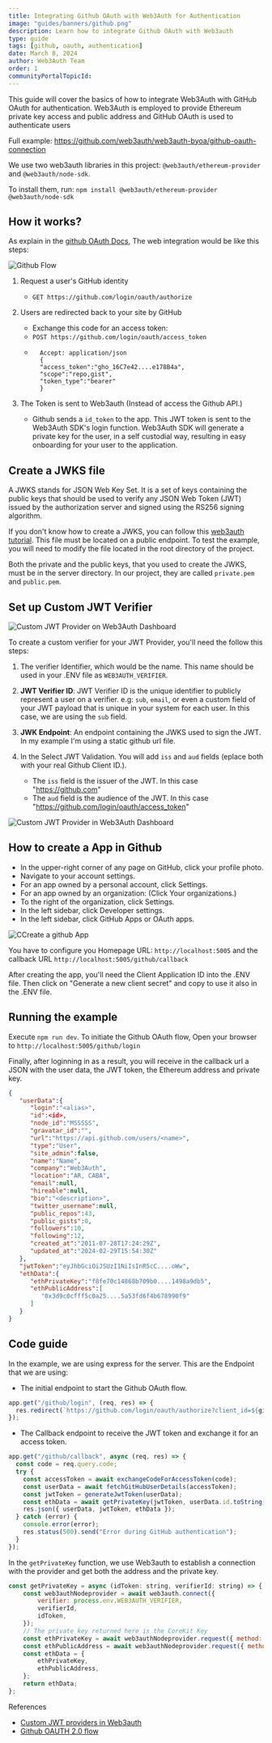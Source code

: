 ```yaml
---
title: Integrating Github OAuth with Web3Auth for Authentication
image: "guides/banners/github.png"
description: Learn how to integrate Github OAuth with Web3auth
type: guide
tags: [github, oauth, authentication]
date: March 8, 2024
author: Web3Auth Team
order: 1
communityPortalTopicId:
---
```



<SEO
  title="Integrating Github OAuth with Web3Auth for Authentication"
  description="Learn how to integrate Github OAuth with Web3auth."
  image="https://web3auth.io/docs/guides/banners/github.png"
  slug="/guides/github-oauth"
/>

This guide will cover the basics of how to integrate Web3Auth with GitHub OAuth for authentication. Web3Auth is employed to provide Ethereum private
key access and public address and GitHub OAuth is used to authenticate users

Full example: https://github.com/web3auth/web3auth-byoa/github-oauth-connection

We use two web3auth libraries in this project: `@web3auth/ethereum-provider` and `@web3auth/node-sdk`.

To install them, run: `npm install @web3auth/ethereum-provider @web3auth/node-sdk`

## How it works?

As explain in the [github OAuth Docs](https://docs.github.com/en/apps/oauth-apps/building-oauth-apps/authorizing-oauth-apps#web-application-flow), The
web integration would be like this steps:

![Github Flow](/images/oauth/github-oauth-flow.jpg)

1. Request a user's GitHub identity

   - `GET https://github.com/login/oauth/authorize`

2. Users are redirected back to your site by GitHub

   - Exchange this code for an access token:
   - `POST https://github.com/login/oauth/access_token`
   - ```
       Accept: application/json
       {
       "access_token":"gho_16C7e42....e178B4a",
       "scope":"repo,gist",
       "token_type":"bearer"
       }
     ```

3. The Token is sent to Web3auth (Instead of access the Github API.)
   - Github sends a `id_token` to the app. This JWT token is sent to the Web3Auth SDK's login function. Web3Auth SDK will generate a private key for
     the user, in a self custodial way, resulting in easy onboarding for your user to the application.

## Create a JWKS file

A JWKS stands for JSON Web Key Set. It is a set of keys containing the public keys that should be used to verify any JSON Web Token (JWT) issued by
the authorization server and signed using the RS256 signing algorithm.

If you don't know how to create a JWKS, you can follow this
[web3auth tutorial](https://web3auth.io/docs/auth-provider-setup/byo-jwt-providers#how-to-create-jwks). This file must be located on a public
endpoint. To test the example, you will need to modify the file located in the root directory of the project.

Both the private and the public keys, that you used to create the JWKS, must be in the server directory. In our project, they are called `private.pem`
and `public.pem`.

## Set up Custom JWT Verifier

![Custom JWT Provider on Web3Auth Dashboard](/images/dashboard/create-verifier-custom-jwt.png)

To create a custom verifier for your JWT Provider, you'll need the follow this steps:

1. The verifier Identifier, which would be the name. This name should be used in your .ENV file as `WEB3AUTH_VERIFIER`.

2. **JWT Verifier ID**: JWT Verifier ID is the unique identifier to publicly represent a user on a verifier. e.g: `sub`, `email`, or even a custom
   field of your JWT payload that is unique in your system for each user. In this case, we are using the `sub` field.

3. **JWK Endpoint**: An endpoint containing the JWKS used to sign the JWT. In my example I'm using a static github url file.

4. In the Select JWT Validation. You will add `iss` and `aud` fields (eplace both with your real Github Client ID.).
   - The `iss` field is the issuer of the JWT. In this case "https://github.com"
   - The `aud` field is the audience of the JWT. In this case "https://github.com/login/oauth/access_token"

![Custom JWT Provider in Web3Auth Dashboard](/images/dashboard/custom-JWT-provider-validate.png)

## How to create a App in Github

- In the upper-right corner of any page on GitHub, click your profile photo.
- Navigate to your account settings.
- For an app owned by a personal account, click Settings.
- For an app owned by an organization: (Click Your organizations.)
- To the right of the organization, click Settings.
- In the left sidebar, click Developer settings.
- In the left sidebar, click GitHub Apps or OAuth apps.

![CCreate a github App](/images/oauth/github-create-app.jpg)

You have to configure you Homepage URL: `http://localhost:5005` and the callback URL `http://localhost:5005/github/callback`

After creating the app, you'll need the Client Application ID into the .ENV file. Then click on "Generate a new client secret" and copy to use it also
in the .ENV file.

## Running the example

Execute `npm run dev`. To initiate the Github OAuth flow, Open your browser to `http://localhost:5005/github/login`

Finally, after loginning in as a result, you will receive in the callback url a JSON with the user data, the JWT token, the Ethereum address and
private key.

```json
{
   "userData":{
      "login":"<alias>",
      "id":<id>,
      "node_id":"MSSSSS",
      "gravatar_id":"",
      "url":"https://api.github.com/users/<name>",
      "type":"User",
      "site_admin":false,
      "name":"Name",
      "company":"Web3Auth",
      "location":"AR, CABA",
      "email":null,
      "hireable":null,
      "bio":"<description>",
      "twitter_username":null,
      "public_repos":43,
      "public_gists":0,
      "followers":10,
      "following":12,
      "created_at":"2011-07-28T17:24:29Z",
      "updated_at":"2024-02-29T15:54:30Z"
   },
   "jwtToken":"eyJhbGciOiJSUzI1NiIsInR5cC....oWw",
   "ethData":{
      "ethPrivateKey":"f8fe70c14868b709b0....1498a9db5",
      "ethPublicAddress":[
         "0x3d9c0cfff5c0a25....5a53fd6f4b678990f9"
      ]
   }
}
```

## Code guide

In the example, we are using express for the server. This are the Endpoint that we are using:

- The initial endpoint to start the Github OAuth flow.

```javascript
app.get("/github/login", (req, res) => {
  res.redirect(`https://github.com/login/oauth/authorize?client_id=${githubClientId}&redirect_uri=${githubRedirectUri}`);
});
```

- The Callback endpoint to receive the JWT token and exchange it for an access token.

```javascript
app.get("/github/callback", async (req, res) => {
  const code = req.query.code;
  try {
    const accessToken = await exchangeCodeForAccessToken(code);
    const userData = await fetchGitHubUserDetails(accessToken);
    const jwtToken = generateJwtToken(userData);
    const ethData = await getPrivateKey(jwtToken, userData.id.toString());
    res.json({ userData, jwtToken, ethData });
  } catch (error) {
    console.error(error);
    res.status(500).send("Error during GitHub authentication");
  }
});
```

In the `getPrivateKey` function, we use Web3auth to establish a connection with the provider and get both the address and the private key.

```javascript
const getPrivateKey = async (idToken: string, verifierId: string) => {
    const web3authNodeprovider = await web3auth.connect({
        verifier: process.env.WEB3AUTH_VERIFIER,
        verifierId,
        idToken,
    });
    // The private key returned here is the CoreKit Key
    const ethPrivateKey = await web3authNodeprovider.request({ method: "eth_private_key" });
    const ethPublicAddress = await web3authNodeprovider.request({ method: "eth_accounts" });
    const ethData = {
        ethPrivateKey,
        ethPublicAddress,
    };
    return ethData;
};
```

References

- [Custom JWT providers in Web3auth](https://web3auth.io/docs/auth-provider-setup/byo-jwt-providers)
- [Github OAUTH 2.0 flow](https://docs.github.com/en/apps/oauth-apps/building-oauth-apps/authorizing-oauth-apps#web-application-flow)

